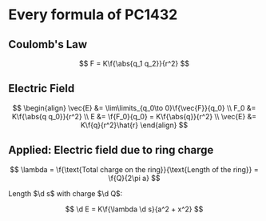 # Every formula of PC1432

## Coulomb's Law

$$
F = K\f{\abs{q_1 q_2}}{r^2}
$$

## Electric Field

$$
\begin{align}
\vec{E} &= \lim\limits_{q_0\to 0}\f{\vec{F}}{q_0} \\
F_0 &= K\f{\abs{q q_0}}{r^2} \\
E &= \f{F_0}{q_0} = K\f{\abs{q}}{r^2} \\
\vec{E} &= K\f{q}{r^2}\hat{r}
\end{align}
$$

## Applied: Electric field due to ring charge

$$
\lambda
= \f{\text{Total charge on the ring}}{\text{Length of the ring}}
= \f{Q}{2\pi a}
$$

Length $\d s$ with charge $\d Q$:

$$
\d E = K\f{\lambda \d s}{a^2 + x^2}
$$
